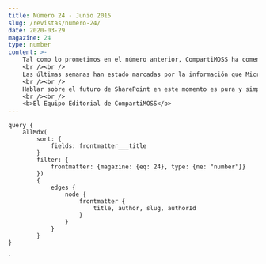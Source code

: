 ```yaml
---
title: Número 24 - Junio 2015
slug: /revistas/numero-24/
date: 2020-03-29
magazine: 24
type: number
content: >-
    ​Tal como lo prometimos en el número anterior, CompartiMOSS ha comenzado a explorar las fronteras de "La Nube" de Microsoft. En el número que estamos presentando hoy hemos incluido varios artículos relacionados tanto con Office 365 (y su implementación de SharePoint 365), como de Azure. Pero por supuesto no nos olvidamos, ni nunca nos olvidaremos de SharePoint OnPremises, aunque Microsoft nos empuja cada vez a que lo dejemos de lado.
    <br /><br />
    Las últimas semanas han estado marcadas por la información que Microsoft liberó en la conferencia Ignite. Si el futuro cercano de SharePoint se pudiera resumir en un parágrafo, podríamos decir que los próximos años estarán enmarcados en "Sistemas Híbridos". Aunque Microsoft hasta hace poco tiempo había dado señales de que la próxima versión de SharePoint (2016) OnPremises sería la última, y de ahí en adelante solamente existiría SharePoint 365, en Ignite mostraron un cambio radical de opinión y aseguraron que seguirían entregando nuevas versiones OnPremises cada cuantos años. Y aunque esto ha sido un alivio para muchos de nuestros clientes que no quieren o pueden moverse a La Nube, se han abierto algunas nuevas inquietudes, como por ejemplo cual será el futuro de Yammer (el que parece bastante incierto en este momento, aunque Microsoft no haya dicho nada al respecto).
    <br /><br />
    Hablar sobre el futuro de SharePoint en este momento es pura y simple especulación: probablemente Microsoft mismo no sabe cuál será. Así que la única seguridad de que disponemos ahora mismo es que ustedes, nuestros lectores, disfrutarán leyendo este número, tanto como los autores de los artículos, y nosotros, los editores, hemos disfrutado creándolo.
    <br /><br />
    <b>El Equipo Editorial de CompartiMOSS​​​​​​​​</b>
---
```



<NumberHeader frontmatter={props.pageContext.frontmatter} />

<ViewArticles articles={props.data.allMdx} title="Índice" />

<ViewPartners />

    query {
        allMdx(    
            sort: {
                fields: frontmatter___title
            }
            filter: {
                frontmatter: {magazine: {eq: 24}, type: {ne: "number"}}
            }) 
            {
                edges {
                    node {
                        frontmatter {
                            title, author, slug, authorId
                        }      
                    }
                }
            }
    }
`

